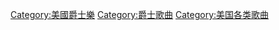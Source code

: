 [[Category:美國爵士樂|Category:美國爵士樂]]
[[Category:爵士歌曲|Category:爵士歌曲]]
[[Category:美国各类歌曲|Category:美国各类歌曲]]